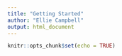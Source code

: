 ```yaml
---
title: "Getting Started"
author: "Ellie Campbell"
output: html_document
---
```


```r
knitr::opts_chunk$set(echo = TRUE)
```
